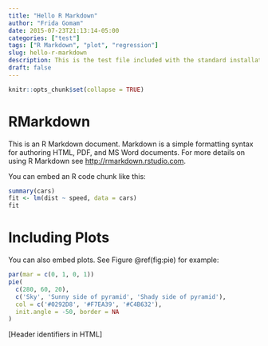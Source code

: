 ```yaml
---
title: "Hello R Markdown"
author: "Frida Gomam"
date: 2015-07-23T21:13:14-05:00
categories: ["test"]
tags: ["R Markdown", "plot", "regression"]
slug: hello-r-markdown
description: This is the test file included with the standard installation procedure.
draft: false
---
```


```r
knitr::opts_chunk$set(collapse = TRUE)
```



# RMarkdown


This is an R Markdown document. Markdown is a simple formatting syntax for authoring HTML, PDF, and MS Word documents. For more details on using R Markdown see <http://rmarkdown.rstudio.com>.

You can embed an R code chunk like this:

```r
summary(cars)
fit <- lm(dist ~ speed, data = cars)
fit
```

# Including Plots

You can also embed plots. See Figure \@ref(fig:pie) for example:

```r
par(mar = c(0, 1, 0, 1))
pie(
  c(280, 60, 20),
  c('Sky', 'Sunny side of pyramid', 'Shady side of pyramid'),
  col = c('#0292D8', '#F7EA39', '#C4B632'),
  init.angle = -50, border = NA
)
```

[Header identifiers in HTML]

